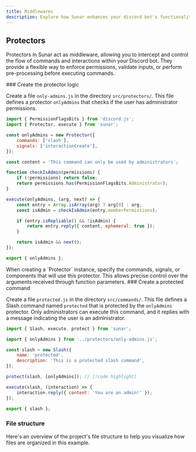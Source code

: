```yaml
---
title: Middlewares
description: Explore how Sunar enhances your discord bot's functionality with middleware support.
---
```


## Protectors

Protectors in Sunar act as middleware, allowing you to intercept and control the flow of commands and interactions within your Discord bot. They provide a flexible way to enforce permissions, validate inputs, or perform pre-processing before executing commands.

<Steps>
<Step>
### Create the protector logic

Create a file `only-admins.js` in the directory `src/protectors/`. This file defines a protector `onlyAdmins` that checks if the user has administrator permissions.

```js title="src/protectors/only-admins.js"
import { PermissionFlagsBits } from 'discord.js';
import { Protector, execute } from 'sunar';

const onlyAdmins = new Protector({
	commands: ['slash'],
	signals: ['interactionCreate'],
});

const content = 'This command can only be used by administrators';

function checkIsAdmin(permissions) {
	if (!permissions) return false;
	return permissions.has(PermissionFlagsBits.Administrator);
}

execute(onlyAdmins, (arg, next) => {
	const entry = Array.isArray(arg) ? arg[0] : arg;
	const isAdmin = checkIsAdmin(entry.memberPermissions);

	if (entry.isRepliable() && !isAdmin) {
		return entry.reply({ content, ephemeral: true });
	}

	return isAdmin && next();
});

export { onlyAdmins };
```

<Callout>
When creating a `Protector` instance, specify the commands, signals, or components that will use this protector. This allows precise control over the arguments received through function parameters.
</Callout>

</Step>

<Step>
### Create a protected command

Create a file `protected.js` in the directory `src/commands/`. This file defines a Slash command named `protected` that is protected by the `onlyAdmins` protector. Only administrators can execute this command, and it replies with a message indicating the user is an administrator.

```js title="src/commands/protected.js"
import { Slash, execute, protect } from 'sunar';

import { onlyAdmins } from '../protectors/only-admins.js';

const slash = new Slash({
	name: 'protected',
	description: 'This is a protected slash command',
});

protect(slash, [onlyAdmins]); // [!code highlight]

execute(slash, (interaction) => {
	interaction.reply({ content: 'You are an admin!' });
});

export { slash };
```

</Step>

</Steps>

### File structure

Here's an overview of the project's file structure to help you visualize how files are organized in this example.

<Files>
	<Folder name="src" defaultOpen>
		<Folder name="commands" defaultOpen>
			<File name="protected.js" />
		</Folder>
		<Folder name="protectors" defaultOpen>
			<File name="only-admins.js" />
		</Folder>
		<File name="index.js" />
	</Folder>
</Files>
